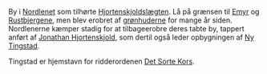 {{title:Tingstad (Nordlenet)}}
{{author:Laura Holmegaard}}
{{timestamp:2009-09-19T19:30:18Z}}
{{copyright:Tingstad (Nordlenet)}}
By i [[Nordlenet]] som tilhørte [[Hjortenskjoldslægten]]. Lå på grænsen til [[Emyr]] og [[Rustbjergene]], men blev erobret af [[grønhuderne]] for mange år siden.
Nordlenerne kæmper stadig for at tilbageerobre deres tabte by, tappert anført af [[Jonathan Hjortenskjold]], som dertil også leder opbygningen af [[Ny Tingstad]].

Tingstad er hjemstavn for ridderordenen [[Det Sorte Kors]].